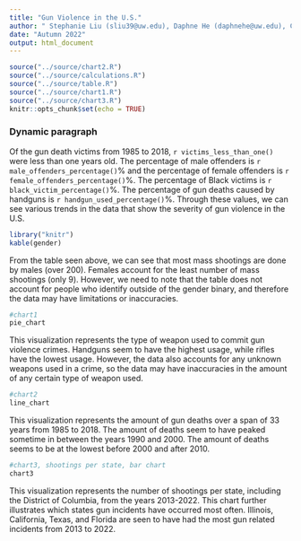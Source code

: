 ```yaml
---
title: "Gun Violence in the U.S."
author: " Stephanie Liu (sliu39@uw.edu), Daphne He (daphnehe@uw.edu), Cecelia Thomas (ceceliat@uw.edu)"
date: "Autumn 2022"
output: html_document
---
```


```r
source("../source/chart2.R")
source("../source/calculations.R")
source("../source/table.R")
source("../source/chart1.R")
source("../source/chart3.R")
knitr::opts_chunk$set(echo = TRUE)
```

### Dynamic paragraph

Of the gun death victims from 1985 to 2018, `r victims_less_than_one()` were less than one years old. The percentage of male offenders is `r male_offenders_percentage()`% and the percentage of female offenders is `r female_offenders_percentage()`%. The percentage of Black victims is `r black_victim_percentage()`%. The percentage of gun deaths caused by handguns is `r handgun_used_percentage()`%. Through these values, we can see various trends in the data that show the severity of gun violence in the U.S.

``` r
library("knitr")
kable(gender)
```

From the table seen above, we can see that most mass shootings are done by males (over 200). Females account for the least number of mass shootings (only 9). However, we need to note that the table does not account for people who identify outside of the gender binary, and therefore the data may have limitations or inaccuracies.

``` r
#chart1
pie_chart
```

This visualization represents the type of weapon used to commit gun violence crimes. Handguns seem to have the highest usage, while rifles have the lowest usage. However, the data also accounts for any unknown weapons used in a crime, so the data may have inaccuracies in the amount of any certain type of weapon used.

```r
#chart2
line_chart
```

This visualization represents the amount of gun deaths over a span of 33 years from 1985 to 2018. The amount of deaths seem to have peaked sometime in between the years 1990 and 2000. The amount of deaths seems to be at the lowest before 2000 and after 2010.

``` r
#chart3, shootings per state, bar chart
chart3
```

This visualization represents the number of shootings per state, including the District of Columbia, from the years 2013-2022. This chart further illustrates which states gun incidents have occurred most often. Illinois, California, Texas, and Florida are seen to have had the most gun related incidents from 2013 to 2022.